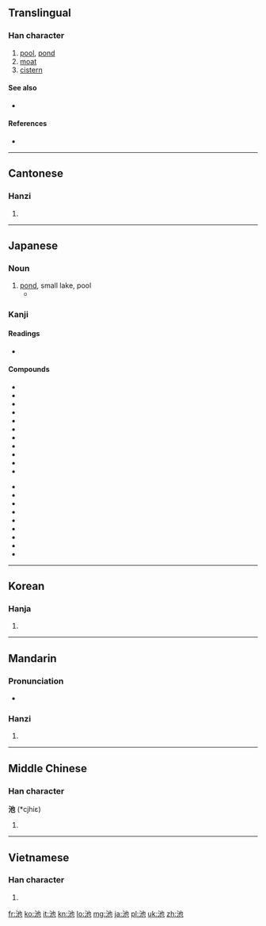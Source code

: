 ==Translingual==

===Han character===
{{Han char|rn=85|rad=水|as=03|sn=6|four=3411<sub>2</sub>|canj=水心木 (EPD)|ids=⿰[[氵]][[也]]}}

# [[pool]], [[pond]]
# [[moat]]
# [[cistern]]

====See also====
* {{l|mul|罁}}

====References====
* {{Han ref|kx=0606.050|dkj=17141|dj=1000.010|hdz=31555.030|uh=6C60|ud=27744|bh=A6C0|bd=42688}}

----

==Cantonese==

===Hanzi===
{{yue-hanzi|jyut=|y=chi4}}

# {{defn|lang=yue|sort=水03}}

----

==Japanese==

===Noun===
{{ja-noun|k|hira=いけ|rom=ike}}

# [[pond]], small lake, pool
#* {{usex|池を[[乾す]]|tr=いけをほす<br/>''ike o hosu''|t=drain a pond|lang=ja}}

===Kanji===
{{ja-kanji|grade=2|rs=水03}}

====Readings====
* {{ja-readings|on=[[ち]] ([[chi]]), [[た]] ([[ta]])|kun=[[いけ]] ([[ike]])}}

====Compounds====
{{der-top|Compounds of 池}}
* {{term|lang=ja|池沼|tr=chishō}}
* {{term|lang=ja|池亭|tr=chitei}}
* {{term|lang=ja|池畔|tr=chinan}}
* {{term|lang=ja|池袋|tr=ikebukuro}}
* {{term|lang=ja|印池|tr=in'chi}}
* {{term|lang=ja|内池|tr=uchīke}}
* {{term|lang=ja|城池|tr=jōchi}}
* {{term|lang=ja|溜池|tr=temeike}}
* {{term|lang=ja|電池|tr=denchi}}
* {{term|lang=ja|肉池|tr=nikuchi}}
* {{term|lang=ja|墨池|tr=bokuchi}}
{{der-mid}}
* {{term|lang=ja|古池|tr=furuike}}
* {{term|lang=ja|瑶池|tr=yōchi}}
* {{term|lang=ja|人工池|tr=jinkōke}}
* {{term|lang=ja|貯水池|tr=chosuichi}}
* {{term|lang=ja|養魚池|tr=yōgyochi}}
* {{term|lang=ja|養殖池|tr=yōshokuchi}}
* {{term|lang=ja|用水池|tr=yōsuiike}}
* {{term|lang=ja|金城湯池|tr=kinjōtōchi}}
* {{term|lang=ja|酒池肉林|tr=shuchinikurin}}
{{der-bottom}}

----

==Korean==

===Hanja===
{{ko-hanja|hangeul=[[지]], [[타]]|eumhun=|rv=ji, ta|mr=chi, t'a|y=ci, tha}}

# {{defn|lang=ko|sort=水03}}

----

==Mandarin==

===Pronunciation===
* {{audio|Zh-chí.ogg|Audio}}

===Hanzi===
{{cmn-hanzi|pin=[[chí]] ([[chi2]])|wg=ch'ih<sup>2</sup>}}

# {{defn|lang=cmn|sort=水03}}

----

==Middle Chinese==

===Han character===
'''池''' (*cjhiɛ)<!--note: asterisk indicates that this character appears more than four times in the Tang Dynasty corpus of literature-->

# {{defn|lang=zhx-mid|sort=水03}}

----

==Vietnamese==

===Han character===
{{vi-hantu|[[trì]], [[đìa]], [[trầy]], [[trề]], [[tri]]|rs=水03}}

# {{defn|lang=vi|sort=水03}}

[[fr:池]]
[[ko:池]]
[[it:池]]
[[kn:池]]
[[lo:池]]
[[mg:池]]
[[ja:池]]
[[pl:池]]
[[uk:池]]
[[zh:池]]
